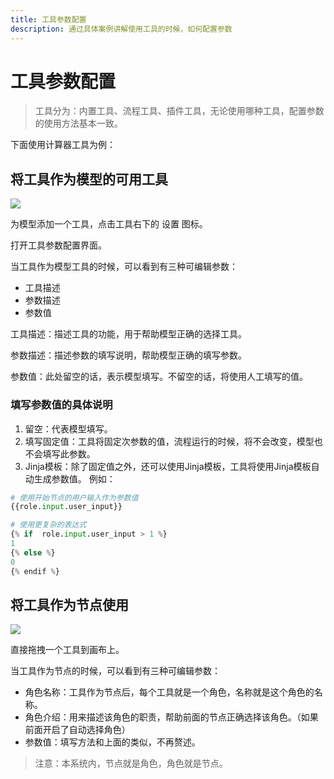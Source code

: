 ---
title: 工具参数配置
description: 通过具体案例讲解使用工具的时候，如何配置参数
---

# 工具参数配置
> 工具分为：内置工具、流程工具、插件工具，无论使用哪种工具，配置参数的使用方法基本一致。

下面使用计算器工具为例：

## 将工具作为模型的可用工具
![](../imgs/tool_setting.png)

为模型添加一个工具，点击工具右下的 设置 图标。

打开工具参数配置界面。

当工具作为模型工具的时候，可以看到有三种可编辑参数：

- 工具描述
- 参数描述
- 参数值

工具描述：描述工具的功能，用于帮助模型正确的选择工具。

参数描述：描述参数的填写说明，帮助模型正确的填写参数。

参数值：此处留空的话，表示模型填写。不留空的话，将使用人工填写的值。

### 填写参数值的具体说明

1. 留空：代表模型填写。
2. 填写固定值：工具将固定次参数的值，流程运行的时候，将不会改变，模型也不会填写此参数。
3. Jinja模板：除了固定值之外，还可以使用Jinja模板，工具将使用Jinja模板自动生成参数值。
例如：
```python
# 使用开始节点的用户输入作为参数值
{{role.input.user_input}}

# 使用更复杂的表达式
{% if  role.input.user_input > 1 %}
1
{% else %}
0
{% endif %}
```

## 将工具作为节点使用
![](../imgs/tool_setting2.png)

直接拖拽一个工具到画布上。

当工具作为节点的时候，可以看到有三种可编辑参数：

- 角色名称：工具作为节点后，每个工具就是一个角色，名称就是这个角色的名称。
- 角色介绍：用来描述该角色的职责，帮助前面的节点正确选择该角色。（如果前面开启了自动选择角色）
- 参数值：填写方法和上面的类似，不再赘述。

> 注意：本系统内，节点就是角色，角色就是节点。